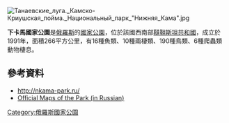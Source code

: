 [[Image:Танаевские_луга._Камско-Криушская_пойма._Национальный_парк_"Нижняя_Кама".jpg|right]]
{{coord|55|48|04|N|52|19|24|E|display=title}}

'''下卡馬國家公園'''是[[俄羅斯|俄羅斯]]的[[國家公園|國家公園]]，位於該國西南部[[韃靼斯坦共和國|韃靼斯坦共和國]]，成立於1991年，面積266平方公里，有16種魚類、10種兩棲類、190種鳥類、6種爬蟲類動物棲息。

==參考資料==
* http://nkama-park.ru/ {{Wayback|url=http://nkama-park.ru/ |date=20120910071458 }}
* [http://nkama-park.ru/index/0-4 Official Maps of the Park (in Russian)] {{Wayback|url=http://nkama-park.ru/index/0-4 |date=20171201034501 }}

{{Russia-geo-stub}}
[[Category:俄羅斯國家公園|Category:俄羅斯國家公園]]
